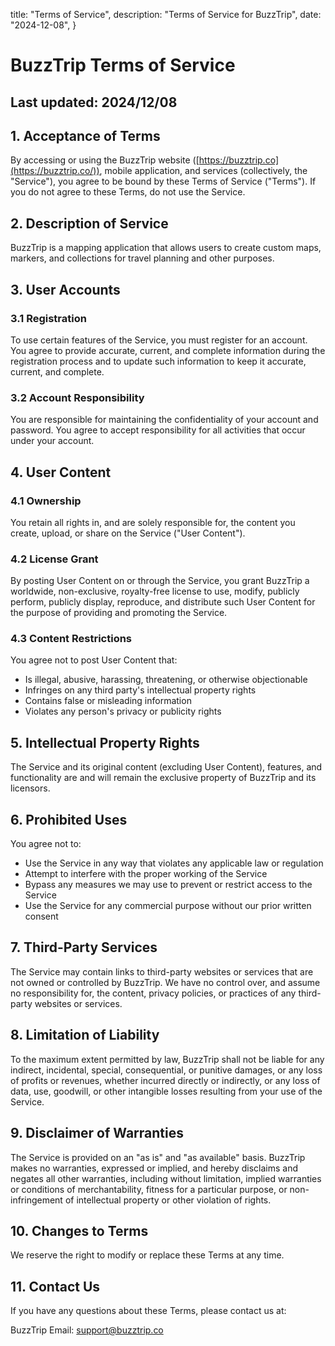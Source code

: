   title: "Terms of Service",
  description: "Terms of Service for BuzzTrip",
  date: "2024-12-08",
}

# BuzzTrip Terms of Service

## Last updated: 2024/12/08

## 1. Acceptance of Terms

By accessing or using the BuzzTrip website ([https://buzztrip.co](https://buzztrip.co/)), mobile application, and services (collectively, the "Service"), you agree to be bound by these Terms of Service ("Terms"). If you do not agree to these Terms, do not use the Service.

## 2. Description of Service

BuzzTrip is a mapping application that allows users to create custom maps, markers, and collections for travel planning and other purposes.

## 3. User Accounts

### 3.1 Registration

To use certain features of the Service, you must register for an account. You agree to provide accurate, current, and complete information during the registration process and to update such information to keep it accurate, current, and complete.

### 3.2 Account Responsibility

You are responsible for maintaining the confidentiality of your account and password. You agree to accept responsibility for all activities that occur under your account.

## 4. User Content

### 4.1 Ownership

You retain all rights in, and are solely responsible for, the content you create, upload, or share on the Service ("User Content").

### 4.2 License Grant

By posting User Content on or through the Service, you grant BuzzTrip a worldwide, non-exclusive, royalty-free license to use, modify, publicly perform, publicly display, reproduce, and distribute such User Content for the purpose of providing and promoting the Service.

### 4.3 Content Restrictions

You agree not to post User Content that:

- Is illegal, abusive, harassing, threatening, or otherwise objectionable
- Infringes on any third party's intellectual property rights
- Contains false or misleading information
- Violates any person's privacy or publicity rights

## 5. Intellectual Property Rights

The Service and its original content (excluding User Content), features, and functionality are and will remain the exclusive property of BuzzTrip and its licensors.

## 6. Prohibited Uses

You agree not to:

- Use the Service in any way that violates any applicable law or regulation
- Attempt to interfere with the proper working of the Service
- Bypass any measures we may use to prevent or restrict access to the Service
- Use the Service for any commercial purpose without our prior written consent

## 7. Third-Party Services

The Service may contain links to third-party websites or services that are not owned or controlled by BuzzTrip. We have no control over, and assume no responsibility for, the content, privacy policies, or practices of any third-party websites or services.

## 8. Limitation of Liability

To the maximum extent permitted by law, BuzzTrip shall not be liable for any indirect, incidental, special, consequential, or punitive damages, or any loss of profits or revenues, whether incurred directly or indirectly, or any loss of data, use, goodwill, or other intangible losses resulting from your use of the Service.

## 9. Disclaimer of Warranties

The Service is provided on an "as is" and "as available" basis. BuzzTrip makes no warranties, expressed or implied, and hereby disclaims and negates all other warranties, including without limitation, implied warranties or conditions of merchantability, fitness for a particular purpose, or non-infringement of intellectual property or other violation of rights.

## 10. Changes to Terms

We reserve the right to modify or replace these Terms at any time.

## 11. Contact Us

If you have any questions about these Terms, please contact us at:

BuzzTrip
Email: [support@buzztrip.co](mailto:support@buzztrip.co)
